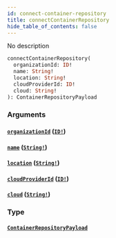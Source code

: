 ```yaml
---
id: connect-container-repository
title: connectContainerRepository
hide_table_of_contents: false
---
```



No description

```graphql
connectContainerRepository(
  organizationId: ID!
  name: String!
  location: String!
  cloudProviderId: ID!
  cloud: String!
): ContainerRepositoryPayload
```


### Arguments

#### [`organizationId`](#) ([`ID!`](/swapi/scalars/id))




#### [`name`](#) ([`String!`](/swapi/scalars/string))




#### [`location`](#) ([`String!`](/swapi/scalars/string))




#### [`cloudProviderId`](#) ([`ID!`](/swapi/scalars/id))




#### [`cloud`](#) ([`String!`](/swapi/scalars/string))




### Type

#### [`ContainerRepositoryPayload`](/swapi/objects/container-repository-payload)







